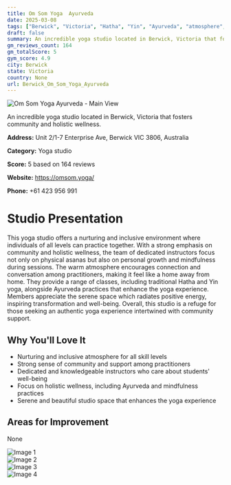 ```yaml
---
title: Om Som Yoga  Ayurveda
date: 2025-03-08
tags: ["Berwick", "Victoria", "Hatha", "Yin", "Ayurveda", "atmosphere", "community", "Berwick"]  
draft: false
summary: An incredible yoga studio located in Berwick, Victoria that fosters community and holistic wellness.
gm_reviews_count: 164
gm_totalScore: 5
gym_score: 4.9
city: Berwick
state: Victoria
country: None
url: Berwick_Om_Som_Yoga_Ayurveda
---
```


<div className="aspect-[16/9] relative my-8">
  <img 
    src="https://lh5.googleusercontent.com/p/AF1QipNHdF2lIdovfzz--thZUG663ar0JCJAg9C_G_5N=w1920-h1080-k-no"
    alt="Om Som Yoga  Ayurveda - Main View"
    className="object-cover absolute inset-0 w-full h-full rounded-lg"
  />
</div>

An incredible yoga studio located in Berwick, Victoria that fosters community and holistic wellness.

**Address:** Unit 2/1-7 Enterprise Ave, Berwick VIC 3806, Australia

**Category:** Yoga studio

**Score:** 5 based on 164 reviews

**Website:** https://omsom.yoga/

**Phone:** +61 423 956 991

# Studio Presentation

This yoga studio offers a nurturing and inclusive environment where individuals of all levels can practice together. With a strong emphasis on community and holistic wellness, the team of dedicated instructors focus not only on physical asanas but also on personal growth and mindfulness during sessions. The warm atmosphere encourages connection and conversation among practitioners, making it feel like a home away from home. They provide a range of classes, including traditional Hatha and Yin yoga, alongside Ayurveda practices that enhance the yoga experience. Members appreciate the serene space which radiates positive energy, inspiring transformation and well-being. Overall, this studio is a refuge for those seeking an authentic yoga experience intertwined with community support.

## Why You'll Love It

- Nurturing and inclusive atmosphere for all skill levels
- Strong sense of community and support among practitioners
- Dedicated and knowledgeable instructors who care about students' well-being
- Focus on holistic wellness, including Ayurveda and mindfulness practices
- Serene and beautiful studio space that enhances the yoga experience

## Areas for Improvement

None

<div className="grid grid-cols-1 xl:grid-cols-2 gap-4 my-8">
<div className="aspect-[4/3] relative"><img src="https://lh5.googleusercontent.com/p/AF1QipNLukH46SWmmtrTeCzdLSSaxqEKRpVW2C9v_pCB=w1920-h1080-k-no" alt="Image 1" className="object-cover absolute inset-0 w-full h-full rounded-lg" /></div>
<div className="aspect-[4/3] relative"><img src="https://lh5.googleusercontent.com/p/AF1QipNMai13FIsMk17vClnoT_5_PimSKApCjYNbcPTI=w1920-h1080-k-no" alt="Image 2" className="object-cover absolute inset-0 w-full h-full rounded-lg" /></div>
<div className="aspect-[4/3] relative"><img src="https://lh5.googleusercontent.com/p/AF1QipPkAi9hkt95FcmP7ikZ0XB9Na2d1MWdl3TQoPhJ=w1920-h1080-k-no" alt="Image 3" className="object-cover absolute inset-0 w-full h-full rounded-lg" /></div>
<div className="aspect-[4/3] relative"><img src="https://lh5.googleusercontent.com/p/AF1QipMj0JAq76QaMF7z_S_M_SSemlP0AICc73TAZ7Za=w1920-h1080-k-no" alt="Image 4" className="object-cover absolute inset-0 w-full h-full rounded-lg" /></div>
</div>